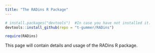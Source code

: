 ```yaml
---
title: "The RADins R Package"
---
```



```r
# install.packages("devtools")  #In case you have not installed it.
devtools::install_github(repo = "t-gummer/RADins")

```

```r
require(RADins)

```


This page will contain details and usage of the RADins R package.


